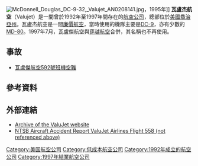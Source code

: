 {{noteTA
|G1=USState
}}
{{Infobox airline
| airline          = 瓦盧傑航空 <br> ValuJet Airlines
| image            = ValuJet logo.png
| image_size       = 
| alt              = 
| IATA             = J7
| ICAO             = VJA
| callsign         = CRITTER
| founded          = {{Start date|1992}} [[美國|美國]][[喬治亞州|喬治亞州]]<ref name=airtranhistory>{{cite web |url=http://www.airtranairways.com/about-us/history.aspx |title=AirTran Airways History |year=2011 |work=airtranairways.com |publisher=AirTran Airways |accessdate=2011-01-10 |quote=In 1992, the predecessor airline, ValuJet Airlines was founded by airline industry veterans... |archive-date=2010-12-01 |archive-url=https://web.archive.org/web/20101201144350/http://www.airtranairways.com/about-us/history.aspx |dead-url=no }}</ref>
| commenced        = {{Start date|1993|10|26}}<ref name=airtranhistory />
| ceased           = {{End date|1997|11|17}}<ref name=airtranhistory />（併入[[穿越航空|穿越航空]]）
| aoc              = 
| bases            = 
| hubs             =
<div>
[[哈茨菲爾德-傑克遜亞特蘭大國際機場|哈茨菲爾德-傑克遜亞特蘭大國際機場]]
</div>
| secondary_hubs   = 
| focus_cities     = 
| frequent_flyer   = 
| lounge           = 
| alliance         = 
| subsidiaries     = 
| fleet_size       = 56
| destinations     = 28
| company_slogan   = 
| parent           = 
| headquarters     = [[美國|美國]][[喬治亞州|喬治亞州]][[克萊頓縣_(喬治亞州)|克萊頓郡]]
| key_people       = {{Unbulleted list|Robert Priddy <small>(Chairman)</small> | Maurice J. Gallagher, Jr. <small>([[Chief_executive_officer|CEO]] & President)</small> }}
| website          = [http://www.valujet.com/ valujet.com]
| Fate               =
}}

[[File:McDonnell_Douglas_DC-9-32,_Valujet_AN0208141.jpg|thumbnail]]，1995年]]
'''瓦盧杰航空'''（Valujet）是一間曾於1992年至1997年間存在的[[航空公司|航空公司]]，總部位於[[美國|美國]][[喬治亞州|喬治亞州]]。瓦盧杰航空是一間[[廉價航空|廉價航空]]，當時使用的機隊主要是[[DC-9|DC-9]]，亦有少數的[[MD-80|MD-80]]。1997年7月，瓦盧傑航空與[[穿越航空|穿越航空]]合併，其名稱也不再使用。

==事故==
*[[瓦盧傑航空592號班機空難|瓦盧傑航空592號班機空難]]

==參考資料==
{{reflist}}

[[Category:美国航空公司|Category:美国航空公司]]
[[Category:低成本航空公司|Category:低成本航空公司]]
[[Category:1992年成立的航空公司|Category:1992年成立的航空公司]]
[[Category:1997年結業航空公司|Category:1997年結業航空公司]]

==外部連結==
{{Portal|Atlanta|Companies|Aviation|1990s}}
* [https://web.archive.org/web/19970102235300/http://www.valujet.com/ Archive of the ValuJet website]
* [http://libraryonline.erau.edu/online-full-text/ntsb/aircraft-accident-reports/AAR96-07.pdf NTSB Aircraft Accident Report ValuJet Airlines Flight 558 (not referenced above)] {{Wayback|url=http://libraryonline.erau.edu/online-full-text/ntsb/aircraft-accident-reports/AAR96-07.pdf |date=20160303224455 }}
